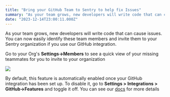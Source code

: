 ```yaml
---
title: "Bring your GitHub Team to Sentry to help fix Issues"
summary: "As your team grows, new developers will write code that can cause issues. You can now easily identify these team members and invite them to your Sentry..."
date: "2023-12-14T23:00:11.000Z"
---
```


  As your team grows, new developers will write code that can cause issues. You can now easily identify these team members and invite them to your Sentry organization if you use our GitHub integration.

Go to your Org's **Settings->Members** to see a quick view of your missing teammates for you to invite to your organization

![](https://sentry-docs-git-cathy-github-growthdocs.sentry.dev/static/6fedc6942a67142df59deba6ebf9cb30/b4472/github-missing-members-banner.png)

By default, this feature is automatically enabled once your GitHub integration has been set up. To disable it, go to **Settings > Integrations > GitHub->Features** and toggle it off. You can see our [docs](https://docs.sentry.io/product/integrations/source-code-mgmt/github/#missing-member-detection) for more details
